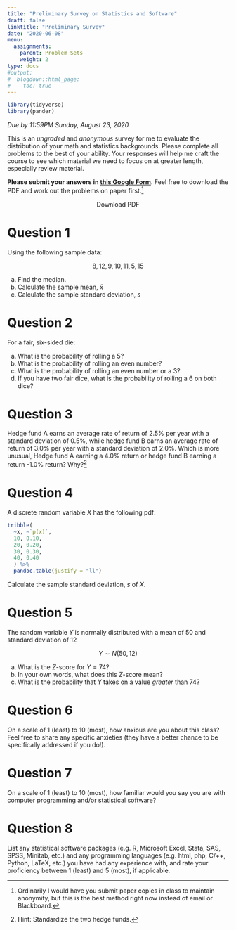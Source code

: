 ```yaml
---
title: "Preliminary Survey on Statistics and Software"
draft: false
linktitle: "Preliminary Survey"
date: "2020-06-08"
menu:
  assignments:
    parent: Problem Sets
    weight: 2
type: docs
#output:
#  blogdown::html_page:
#    toc: true
---
```


```r
library(tidyverse)
library(pander)
```

*Due by 11:59PM Sunday, August 23, 2020*

This is an *ungraded* and *anonymous* survey for me to evaluate the distribution of your math and statistics backgrounds. Please complete all problems to the best of your ability. Your responses will help me craft the course to see which material we need to focus on at greater length, especially review material.

**Please submit your answers in [this Google Form](https://forms.gle/nkPXZvWYPvB8TrwM6)**. Feel free to download the PDF and work out the problems on paper first.^[Ordinarily I would have you submit paper copies in class to maintain anonymity, but this is the best method right now instead of email or Blackboard.]

<p style="text-align:center;"><span class="btn btn-primary btn-lg"><i class="fas fa-file-pdf"></i> Download PDF</span><br></p>

<!-- [<i class="fas fa-external-link-square-alt"></i> `Answer Key`](/assignments/00-preliminary-survey-answers.html)-->

# Question 1

Using the following sample data: 
 
$$8, 12, 9, 10, 11, 5, 15$$

a. Find the median. 
b. Calculate the sample mean, $\bar{x}$
c. Calculate the sample standard deviation, $s$ 

# Question 2

For a fair, six-sided die:

a. What is the probability of rolling a 5?
b. What is the probability of rolling an even number?
c. What is the probability of rolling an even number or a 3?
d. If you have two fair dice, what is the probability of rolling a 6 on both dice?

# Question 3

Hedge fund A earns an average rate of return of 2.5% per year with a standard deviation of 0.5%, while hedge fund B earns an average rate of return of 3.0% per year with a standard deviation of 2.0%. Which is more unusual, Hedge fund A earning a 4.0% return or hedge fund B earning a return -1.0% return? Why?^[Hint: Standardize the two hedge funds.]

# Question 4 

A discrete random variable $X$ has the following pdf:

```r
tribble(
  ~x, ~`p(x)`,
  10, 0.10,
  20, 0.20,
  30, 0.30,
  40, 0.40
  ) %>%
  pandoc.table(justify = "ll")
```

Calculate the sample standard deviation, $s$ of $X$.


# Question 5 

The random variable $Y$ is normally distributed with a mean of 50 and standard deviation of 12

$$Y \sim N (50,12)$$

a. What is the $Z$-score for $Y=74$?
b. In your own words, what does this $Z$-score mean?
c. What is the probability that $Y$ takes on a value *greater* than 74?

# Question 6

On a scale of 1 (least) to 10 (most), how anxious are you about this class? Feel free to share any specific anxieties (they have a better chance to be specifically addressed if you do!). 

# Question 7 

On a scale of 1 (least) to 10 (most), how familiar would you say you are with computer programming and/or statistical software? 

# Question 8

List any statistical software packages (e.g. R, Microsoft Excel, Stata, SAS, SPSS, Minitab, etc.) and any programming languages (e.g. html, php, C/++, Python, LaTeX, etc.) you have had any experience with, and rate your proficiency between 1 (least) and 5 (most), if applicable. 